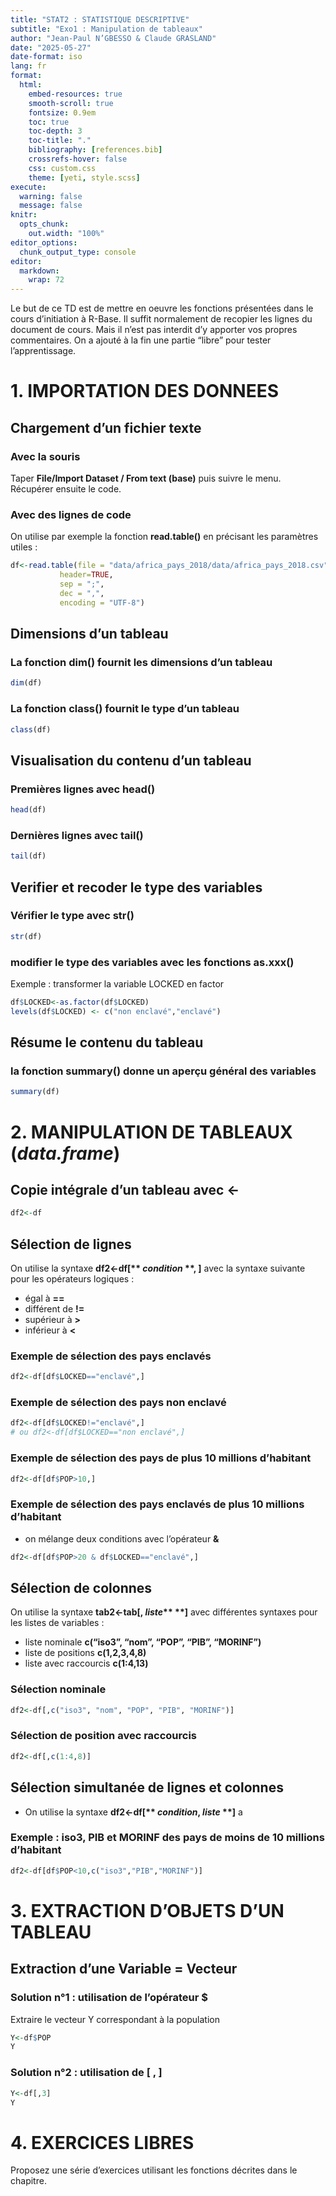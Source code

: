 ```yaml
---
title: "STAT2 : STATISTIQUE DESCRIPTIVE"
subtitle: "Exo1 : Manipulation de tableaux"
author: "Jean-Paul N’GBESSO & Claude GRASLAND"
date: "2025-05-27"
date-format: iso
lang: fr
format:
  html:
    embed-resources: true
    smooth-scroll: true
    fontsize: 0.9em
    toc: true
    toc-depth: 3
    toc-title: "."
    bibliography: [references.bib]
    crossrefs-hover: false
    css: custom.css
    theme: [yeti, style.scss]
execute:
  warning: false
  message: false 
knitr:
  opts_chunk:
    out.width: "100%"
editor_options: 
  chunk_output_type: console
editor: 
  markdown: 
    wrap: 72
---
```



Le but de ce TD est de mettre en oeuvre les fonctions présentées dans le cours d'initiation à R-Base. Il suffit normalement de recopier les lignes du document de cours. Mais il n'est pas interdit d'y apporter vos propres commentaires. On a ajouté à la fin une partie "libre" pour tester l'apprentissage.


# 1. IMPORTATION DES DONNEES


## Chargement d'un fichier texte

### Avec la souris

Taper **File/Import Dataset / From text (base)** puis suivre le menu. Récupérer ensuite le code.


### Avec des lignes de code

On utilise par exemple la fonction **read.table()** en précisant les paramètres utiles :

```r
df<-read.table(file = "data/africa_pays_2018/data/africa_pays_2018.csv",
           header=TRUE,
           sep = ";",
           dec = ",",
           encoding = "UTF-8")

```



## Dimensions d'un tableau

### La fonction **dim()** fournit les dimensions d'un tableau

```r
dim(df)
```

### La fonction **class()** fournit le type d'un tableau

```r
class(df)
```


## Visualisation du contenu d'un tableau

### Premières lignes avec **head()**
```r
head(df)
```

### Dernières lignes avec **tail()**
```r
tail(df)
```


## Verifier et recoder le type des variables

### Vérifier le type avec **str()**
```r
str(df)
```




### modifier le type des variables avec les fonctions **as.xxx()**

Exemple : transformer la variable LOCKED en factor

```r
df$LOCKED<-as.factor(df$LOCKED)
levels(df$LOCKED) <- c("non enclavé","enclavé")
```



## Résume le contenu du tableau

### la fonction **summary()** donne un aperçu général des variables

```r
summary(df)
```



# 2. MANIPULATION DE TABLEAUX (*data.frame*)


## Copie intégrale d'un tableau avec **<-**


```r
df2<-df
```


## Sélection de lignes

On utilise la syntaxe **df2<-df[** ***condition***  **, ]** avec la syntaxe suivante pour les opérateurs logiques :

- égal à **==**
- différent de **!=**
- supérieur à  **>** 
- inférieur à  **<** 



### Exemple de sélection des pays enclavés

```r
df2<-df[df$LOCKED=="enclavé",]
```


### Exemple de sélection des pays non enclavé

```r
df2<-df[df$LOCKED!="enclavé",]
# ou df2<-df[df$LOCKED=="non enclavé",]
```


### Exemple de sélection des pays de plus 10 millions d'habitant

```r
df2<-df[df$POP>10,]
```


### Exemple de sélection des pays enclavés de plus 10 millions d'habitant

- on mélange deux conditions avec l'opérateur **&**

```r
df2<-df[df$POP>20 & df$LOCKED=="enclavé",]
```



## Sélection de colonnes

 On utilise la syntaxe **tab2<-tab[**,  ***liste***  **]** avec différentes  syntaxes pour les listes de variables :

- liste nominale  **c("iso3", "nom", "POP", "PIB", "MORINF")** 
- liste de positions **c(1,2,3,4,8)**
- liste avec raccourcis **c(1:4,13)**



### Sélection nominale

```r
df2<-df[,c("iso3", "nom", "POP", "PIB", "MORINF")]
```

### Sélection de position avec raccourcis

```r
df2<-df[,c(1:4,8)]
```


## Sélection simultanée de lignes et colonnes

-  On utilise la syntaxe **df2<-df[** ***condition***,  ***liste***  **]** a

### Exemple : iso3, PIB et MORINF des pays de moins de 10 millions d'habitant
```r
df2<-df[df$POP<10,c("iso3","PIB","MORINF")]
```


# 3. EXTRACTION D'OBJETS D'UN TABLEAU


## Extraction d'une Variable = Vecteur

### Solution n°1 : utilisation de l'opérateur **$**

Extraire le vecteur Y correspondant à la population

```r
Y<-df$POP
Y
```

### Solution n°2 : utilisation de  **[ , ]**

```r
Y<-df[,3]
Y
```



# 4. EXERCICES LIBRES


Proposez une série d'exercices utilisant les fonctions décrites dans le chapitre. 







